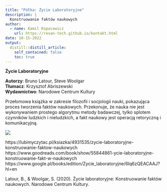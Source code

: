 ```yaml
---
title: "Półka: Życie Laboratoryjne"
description: |
  Konstruowanie faktów naukowych
author:
  - name: Kamil Kopacewicz
    url: https://revan-tech.github.io/kontakt.html
date: 10-15-2022
output:
  distill::distill_article:
    self_contained: false
    toc: true
---
```


**Życie Laboratoryjne**<br>

**Autorzy**: Bruno Latour, Steve Woolgar <br>
**Tłumacz**: Krzysztof Abriszewski <br>
**Wydawnictwo**: Narodowe Centrum Kultury<br>

Przełomowa książka w zakresie filozofii i socjologii nauki, pokazująca proces tworzenia faktów naukowych. Przekonuje, że nauka nie jest wykonywaniem prostego algorytmu metody badawczej, tylko splotem czynników ludzkich i nieludzkich, a fakt naukowy jest operacją retoryczną i komunikacyjną.<br>

  <img src="13.png">

https://lubimyczytac.pl/ksiazka/4931535/zycie-laboratoryjne-konstruowanie-faktow-naukowych <br>
https://www.goodreads.com/book/show/55844861-ycie-laboratoryjne-konstruowanie-fakt-w-naukowych <br>
https://www.google.pl/books/edition/Zycie_laboratoryjne/6lq6zQEACAAJ?hl=en <br>

Latour, B., & Woolgar, S. (2020). Życie laboratoryjne: Konstruowanie faktów naukowych. Narodowe Centrum Kultury.
